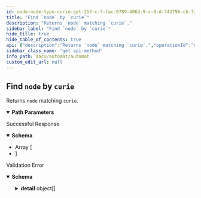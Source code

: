 ```yaml
---
id: node-node-type-curie-get-257-c-7-fac-9789-4863-9-c-0-d-742796-cb-7248
title: "Find `node` by `curie`"
description: "Returns `node` matching `curie`."
sidebar_label: "Find `node` by `curie`"
hide_title: true
hide_table_of_contents: true
api: {"description":"Returns `node` matching `curie`.","operationId":"node__node_type___curie__get-257c7fac-9789-4863-9c0d-742796cb7248","parameters":[{"required":true,"schema":{"title":"Node Type","type":"string"},"name":"node_type","in":"path"},{"required":true,"schema":{"title":"Curie","type":"string"},"name":"curie","in":"path"}],"responses":{"200":{"description":"Successful Response","content":{"application/json":{"schema":{"title":"Response Node  Node Type   Curie  Get","type":"array","items":{}}}}},"422":{"description":"Validation Error","content":{"application/json":{"schema":{"title":"HTTPValidationError","type":"object","properties":{"detail":{"title":"Detail","type":"array","items":{"title":"ValidationError","required":["loc","msg","type"],"type":"object","properties":{"loc":{"title":"Location","type":"array","items":{"anyOf":[{"type":"string"},{"type":"integer"}]}},"msg":{"title":"Message","type":"string"},"type":{"title":"Error Type","type":"string"}}}}}}}}}},"tags":["HMDB"],"method":"get","path":"/hmdb/{node_type}/{curie}","servers":[{"url":"https://automat.renci.org"}],"info":{"title":"Automat","version":"2.0","termsOfService":"http://loading"},"postman":{"name":"Find `node` by `curie`","description":{"content":"Returns `node` matching `curie`.","type":"text/plain"},"url":{"path":["hmdb",":node_type",":curie"],"host":["{{baseUrl}}"],"query":[],"variable":[{"disabled":false,"description":{"content":"(Required) ","type":"text/plain"},"type":"any","value":"","key":"node_type"},{"disabled":false,"description":{"content":"(Required) ","type":"text/plain"},"type":"any","value":"","key":"curie"}]},"header":[{"key":"Accept","value":"application/json"}],"method":"GET"}}
sidebar_class_name: "get api-method"
info_path: docs/automat/automat
custom_edit_url: null
---
```



## Find `node` by `curie`



Returns `node` matching `curie`.

<details style={{"marginBottom":"1rem"}} data-collapsed={false} open={true}><summary style={{}}><strong>Path Parameters</strong></summary><div><ul><ParamsItem className={"paramsItem"} param={{"required":true,"schema":{"title":"Node Type","type":"string"},"name":"node_type","in":"path"}}></ParamsItem><ParamsItem className={"paramsItem"} param={{"required":true,"schema":{"title":"Curie","type":"string"},"name":"curie","in":"path"}}></ParamsItem></ul></div></details><div><ApiTabs><TabItem label={"200"} value={"200"}><div>

Successful Response

</div><div><MimeTabs schemaType={"response"}><TabItem label={"application/json"} value={"application/json"}><SchemaTabs><TabItem label={"Schema"} value={"Schema"}><details style={{}} data-collapsed={false} open={true}><summary style={{"textAlign":"left"}}><strong>Schema</strong></summary><div style={{"textAlign":"left","marginLeft":"1rem"}}></div><ul style={{"marginLeft":"1rem"}}><li><div style={{"fontSize":"var(--ifm-code-font-size)","opacity":"0.6","marginLeft":"-.5rem","paddingBottom":".5rem"}}>Array [</div></li><li><div style={{"fontSize":"var(--ifm-code-font-size)","opacity":"0.6","marginLeft":"-.5rem"}}>]</div></li></ul></details></TabItem><TabItem label={"Example (from schema)"} value={"Example (from schema)"}><ResponseSamples responseExample={"[\n  null\n]"} language={"json"}></ResponseSamples></TabItem></SchemaTabs></TabItem></MimeTabs></div></TabItem><TabItem label={"422"} value={"422"}><div>

Validation Error

</div><div><MimeTabs schemaType={"response"}><TabItem label={"application/json"} value={"application/json"}><SchemaTabs><TabItem label={"Schema"} value={"Schema"}><details style={{}} data-collapsed={false} open={true}><summary style={{"textAlign":"left"}}><strong>Schema</strong></summary><div style={{"textAlign":"left","marginLeft":"1rem"}}></div><ul style={{"marginLeft":"1rem"}}><SchemaItem collapsible={true} className={"schemaItem"}><details style={{}}><summary style={{}}><strong>detail</strong><span style={{"opacity":"0.6"}}> object[]</span></summary><div style={{"marginLeft":"1rem"}}><li><div style={{"fontSize":"var(--ifm-code-font-size)","opacity":"0.6","marginLeft":"-.5rem","paddingBottom":".5rem"}}>Array [</div></li><SchemaItem collapsible={true} className={"schemaItem"}><details style={{}}><summary style={{}}><strong>loc</strong><span style={{"opacity":"0.6"}}> object[]</span><strong style={{"fontSize":"var(--ifm-code-font-size)","color":"var(--openapi-required)"}}> required</strong></summary><div style={{"marginLeft":"1rem"}}><li><div style={{"fontSize":"var(--ifm-code-font-size)","opacity":"0.6","marginLeft":"-.5rem","paddingBottom":".5rem"}}>Array [</div></li><li><span className={"badge badge--info"}>anyOf</span><SchemaTabs><TabItem label={"MOD1"} value={"0-item-properties"}><li><div><strong>string</strong></div></li></TabItem><TabItem label={"MOD2"} value={"1-item-properties"}><li><div><strong>integer</strong></div></li></TabItem></SchemaTabs></li><li><div style={{"fontSize":"var(--ifm-code-font-size)","opacity":"0.6","marginLeft":"-.5rem"}}>]</div></li></div></details></SchemaItem><SchemaItem collapsible={false} name={"msg"} required={false} schemaName={"Message"} qualifierMessage={undefined} schema={{"title":"Message","type":"string"}}></SchemaItem><SchemaItem collapsible={false} name={"type"} required={false} schemaName={"Error Type"} qualifierMessage={undefined} schema={{"title":"Error Type","type":"string"}}></SchemaItem><li><div style={{"fontSize":"var(--ifm-code-font-size)","opacity":"0.6","marginLeft":"-.5rem"}}>]</div></li></div></details></SchemaItem></ul></details></TabItem><TabItem label={"Example (from schema)"} value={"Example (from schema)"}><ResponseSamples responseExample={"{\n  \"detail\": [\n    {\n      \"loc\": [\n        \"string\",\n        0\n      ],\n      \"msg\": \"string\",\n      \"type\": \"string\"\n    }\n  ]\n}"} language={"json"}></ResponseSamples></TabItem></SchemaTabs></TabItem></MimeTabs></div></TabItem></ApiTabs></div>
      